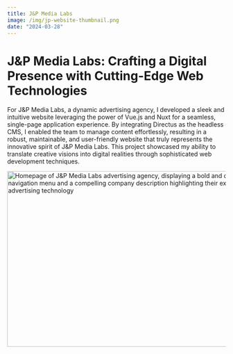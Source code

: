 ```yaml
---
title: J&P Media Labs
image: /img/jp-website-thumbnail.png
date: "2024-03-28"
---
```


# J&P Media Labs: Crafting a Digital Presence with Cutting-Edge Web Technologies

For J&P Media Labs, a dynamic advertising agency, I developed a sleek
and intuitive website leveraging the power of Vue.js and Nuxt for a
seamless, single-page application experience. By integrating Directus
as the headless CMS, I enabled the team to manage content
effortlessly, resulting in a robust, maintainable, and user-friendly
website that truly represents the innovative spirit of J&P Media Labs.
This project showcased my ability to translate creative visions into
digital realities through sophisticated web development techniques.

<Image
  src="/img/jp-website.png"
  width="718"
  height="404"
  alt="Homepage of J&P Media Labs advertising agency, displaying a bold and colorful abstract design with navigation menu and a compelling company description highlighting their expertise in print, web, and advertising technology"
/>
